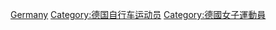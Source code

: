 [[Category:各国女子自行车运动员|Germany]]
[[Category:德国自行车运动员|Category:德国自行车运动员]]
[[Category:德國女子運動員|Category:德國女子運動員]]